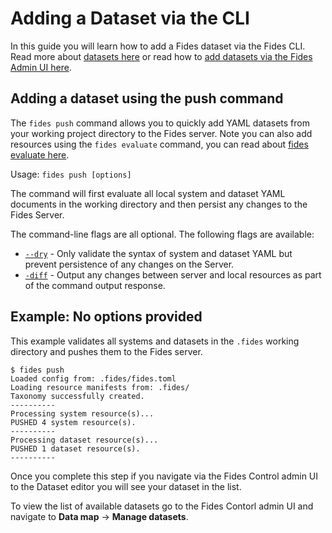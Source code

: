 
# Adding a Dataset via the CLI

In this guide you will learn how to add a Fides dataset via the Fides CLI. Read more about [datasets here](/dev-docs/privacy-requests/datasets/) or read how to [add datasets via the Fides Admin UI here](add-datasets-ui).

## Adding a dataset using the push command

The ```fides push``` command allows you to quickly add YAML datasets from your working project directory to the Fides server. Note you can also add resources using the `fides evaluate` command, you can read about [fides evaluate here](/dev-docs/cli/check/cmd-evaluate).

Usage: ```fides push [options]```

The command will first evaluate all local system and dataset YAML documents in the working directory and then persist any changes to the Fides Server.

The command-line flags are all optional. The following flags are available:

* <span class="nx-absolute -nx-mt-20" id="dry"></span>[```--dry```](#dry) - Only validate the syntax of system and dataset YAML but prevent persistence of any changes on the Server.
* <span class="nx-absolute -nx-mt-20" id="diff"></span>[```-diff```](#diff) - Output any changes between server and local resources as part of the command output response.


## Example: No options provided
This example validates all systems and datasets in the ```.fides``` working directory and pushes them to the Fides server.

```console
$ fides push
Loaded config from: .fides/fides.toml
Loading resource manifests from: .fides/
Taxonomy successfully created.
----------
Processing system resource(s)...
PUSHED 4 system resource(s).
----------
Processing dataset resource(s)...
PUSHED 1 dataset resource(s).
----------
```

Once you complete this step if you navigate via the Fides Control admin UI to the Dataset editor you will see your dataset in the list.

To view the list of available datasets go to the Fides Contorl admin UI and navigate to **Data map** → **Manage datasets**.
